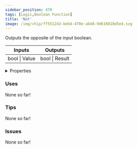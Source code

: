```yaml
---
sidebar_position: 470
tags: [Logic,Boolean Function]
title: 'Not'
image: /img/chip/ff551243-beb4-470e-ab48-9d616818d5e4.svg
---
```


Outputs the opposite of the input boolean.



<IChip uuid="ff551243-beb4-470e-ab48-9d616818d5e4"/>

<table><thead><tr><th>Inputs</th><th>Outputs</th></tr></thead><tbody><tr><td>bool | Value</td><td>bool | Result</td></tr></tbody></table>

<details>
  <summary>Properties</summary>
  <div>
    <div>
    <table>
      <tbody>
        <tr>
          <td>Is beta required?</td>
          <td>No</td>
        </tr>
        <tr>
          <td>Is chip a trolling risk?</td>
          <td>No</td>
        </tr>
        <tr>
          <td>Is chip a role assignment risk?</td>
          <td>No</td>
        </tr>
        <tr>
          <td>Chip UUID</td>
          <td>ff551243-beb4-470e-ab48-9d616818d5e4</td>
        </tr>
        <tr>
          <td>Room availability</td>
          <td>Available everywhere</td>
        </tr>
      </tbody>
    </table>
    </div>
  </div>
</details>

### Uses

None so far!

### Tips

None so far!

### Issues

None so far!